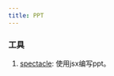 ```yaml
---
title: PPT
---
```


### 工具

1. [spectacle](https://formidable.com/open-source/spectacle/): 使用jsx编写ppt。<Badge npm="spectacle" github="https://github.com/FormidableLabs/spectacle" />